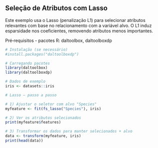 ## Seleção de Atributos com Lasso

Este exemplo usa o Lasso (penalização L1) para selecionar atributos relevantes com base no relacionamento com a variável alvo. O L1 induz esparsidade nos coeficientes, removendo atributos menos importantes.

Pré‑requisitos
- pacotes R: daltoolbox, daltoolboxdp

```r
# Instalação (se necessário)
#install.packages("daltoolboxdp")
```

```r
# Carregando pacotes
library(daltoolbox)
library(daltoolboxdp)
```


```r
# Dados de exemplo
iris <- datasets::iris
```

```r
# Lasso — passo a passo

# 1) Ajustar o seletor com alvo "Species"
myfeature <- fit(fs_lasso("Species"), iris)

# 2) Ver os atributos selecionados
print(myfeature$features)

# 3) Transformar os dados para manter selecionados + alvo
data <- transform(myfeature, iris)
print(head(data))
```

